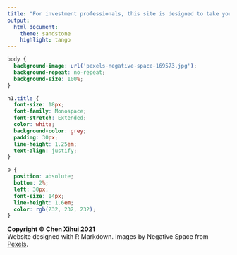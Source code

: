 ```yaml
---
title: "For investment professionals, this site is designed to take you into the world of investment technology, operations, reporting and analytics. Presentation slides and tutorial materials are available in the *Resources* page (if you have permission to access)."
output:
  html_document:
    theme: sandstone
    highlight: tango
---
```


```css

body {
  background-image: url('pexels-negative-space-169573.jpg');
  background-repeat: no-repeat;
  background-size: 100%;
}

h1.title {
  font-size: 18px;
  font-family: Monospace;
  font-stretch: Extended;
  color: white;
  background-color: grey;
  padding: 30px;
  line-height: 1.25em;
  text-align: justify;
}

p {
  position: absolute;
  bottom: 2%;
  left: 30px;
  font-size: 14px;
  line-height: 1.6em;
  color: rgb(232, 232, 232);
}

```

**Copyright © Chen Xihui 2021**  
Website designed with R Markdown. Images by Negative Space from [Pexels](www.pexels.com).